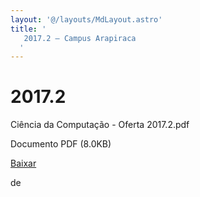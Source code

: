 ```yaml
---
layout: '@/layouts/MdLayout.astro'
title: '
   2017.2 — Campus Arapiraca
  '
---
```






2017\.2
=======












 Ciência da Computação \- Oferta 2017\.2\.pdf
   

 Documento PDF
 (8\.0KB)
 

<a class="btn btn-secondary download" href="https://arapiraca.ufal.br/graduacao/ciencia-da-computacao/horarios/2017/oferta-academica-2017.2/%40%40download/file/Ci%C3%AAncia%20da%20Computa%C3%A7%C3%A3o%20-%20Oferta%202017.2.pdf">
 Baixar
</a>




























 de
 


















